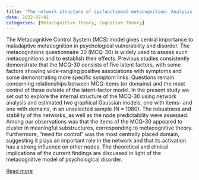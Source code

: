 ```yaml
---
title: 'The network structure of dysfunctional metacognition: Analysis of the MCQ-30'
date: 2022-07-01
categories: [Metacognitive Theory, Cognitive Theory]
---
```


The Metacognitive Control System (MCS) model gives central importance to maladaptive metacognition in psychological vulnerability and disorder. The metacognitions questionnaire 30 (MCQ-30) is widely used to assess such metacognitions and to establish their effects. Previous studies consistently demonstrate that the MCQ-30 consists of five latent factors, with some factors showing wide-ranging positive associations with symptoms and some demonstrating more specific symptom links. Questions remain concerning relationships between MCQ-items (or domains) and the most central of these outside of the latent-factor model. In the present study we set out to explore the internal structure of the MCQ-30 using network analysis and estimated two graphical Gaussian models, one with items- and one with domains, in an unselected sample (N = 1080). The robustness and stability of the networks, as well as the node predictability were assessed. Among our observations was that the items of the MCQ-30 appeared to cluster in meaningful substructures, corresponding to metacognitive theory. Furthermore, “need for control” was the most centrally placed domain, suggesting it plays an important role in the network and that its activation has a strong influence on other nodes. The theoretical and clinical implications of the current findings are discussed in light of the metacognitive model of psychological disorder.

[Read more](https://doi.org/10.1016/j.actpsy.2022.103622)

